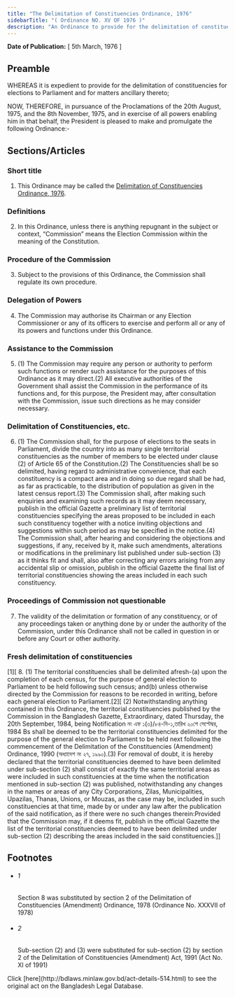 ```yaml
---
title: "The Delimitation of Constituencies Ordinance, 1976"
sidebarTitle: "( Ordinance NO. XV OF 1976 )"
description: "An Ordinance to provide for the delimitation of constituencies for elections to Parliament."
---
```


**Date of Publication:** [ 5th March, 1976 ]

## Preamble

WHEREAS it is expedient to provide for the delimitation of constituencies for elections to Parliament and for matters ancillary thereto;

NOW, THEREFORE, in pursuance of the Proclamations of the 20th August, 1975, and the 8th November, 1975, and in exercise of all powers enabling him in that behalf, the President is pleased to make and promulgate the following Ordinance:-

## Sections/Articles

### Short title

1. This Ordinance may be called the [Delimitation of Constituencies Ordinance, 1976](/laws/volume-19/act-514 "Delimitation of Constituencies Ordinance, 1976").

### Definitions

2. In this Ordinance, unless there is anything repugnant in the subject or context, “Commission” means the Election Commission within the meaning of the Constitution.

### Procedure of the Commission

3. Subject to the provisions of this Ordinance, the Commission shall regulate its own procedure.

### Delegation of Powers

4. The Commission may authorise its Chairman or any Election Commissioner or any of its officers to exercise and perform all or any of its powers and functions under this Ordinance.

### Assistance to the Commission

5. (1) The Commission may require any person or authority to perform such functions or render such assistance for the purposes of this Ordinance as it may direct.(2) All executive authorities of the Government shall assist the Commission in the performance of its functions and, for this purpose, the President may, after consultation with the Commission, issue such directions as he may consider necessary.

### Delimitation of Constituencies, etc.

6. (1) The Commission shall, for the purpose of elections to the seats in Parliament, divide the country into as many single territorial constituencies as the number of members to be elected under clause (2) of Article 65 of the Constitution.(2) The Constituencies shall be so delimited, having regard to administrative convenience, that each constituency is a compact area and in doing so due regard shall be had, as far as practicable, to the distribution of population as given in the latest census report.(3) The Commission shall, after making such enquiries and examining such records as it may deem necessary, publish in the official Gazette a preliminary list of territorial constituencies specifying the areas proposed to be included in each such constituency together with a notice inviting objections and suggestions within such period as may be specified in the notice.(4) The Commission shall, after hearing and considering the objections and suggestions, if any, received by it, make such amendments, alterations or modifications in the preliminary list published under sub-section (3) as it thinks fit and shall, also after correcting any errors arising from any accidental slip or omission, publish in the official Gazette the final list of territorial constituencies showing the areas included in each such constituency.

### Proceedings of Commission not questionable

7. The validity of the delimitation or formation of any constituency, or of any proceedings taken or anything done by or under the authority of the Commission, under this Ordinance shall not be called in question in or before any Court or other authority.

### Fresh delimitation of constituencies

[1][ 8. (1) The territorial constituencies shall be delimited afresh-(a) upon the completion of each census, for the purpose of general election to Parliament to be held following such census; and(b) unless otherwise directed by the Commission for reasons to be recorded in writing, before each general election to Parliament.[2][ (2) Notwithstanding anything contained in this Ordinance, the territorial constituencies published by the Commission in the Bangladesh Gazette, Extraordinary, dated Thursday, the 20th September, 1984, being Notification নং এফ ১(৩)/৮৪-নি-১,তারিখ ২০শে সেপ্টেম্বর, 1984 Bs shall be deemed to be the territorial constituencies delimited for the purpose of the general election to Parliament to be held next following the commencement of the Delimitation of the Constituencies (Amendment) Ordinance, 1990 (অধ্যাদেশ নং ২৭, ১৯৯০).(3) For removal of doubt, it is hereby declared that the territorial constituencies deemed to have been delimited under sub-section (2) shall consist of exactly the same territorial areas as were included in such constituencies at the time when the notification mentioned in sub-section (2) was published, notwithstanding any changes in the names or areas of any City Corporations, Zilas, Municipalities, Upazilas, Thanas, Unions, or Mouzas, as the case may be, included in such constituencies at that time, made by or under any law after the publication of the said notification, as if there were no such changes therein:Provided that the Commission may, if it deems fit, publish in the official Gazette the list of the territorial constituencies deemed to have been delimited under sub-section (2) describing the areas included in the said constituencies.]]

## Footnotes

- ###### 1

  Section 8 was substituted by section 2 of the Delimitation of Constituencies (Amendment) Ordinance, 1978 (Ordinance No. XXXVII of 1978)

- ###### 2

  Sub-section (2) and (3) were substituted for sub-section (2) by section 2 of the Delimitation of Constituencies (Amendment) Act, 1991 (Act No. XI of 1991)

<Note>
  Click [here](http://bdlaws.minlaw.gov.bd/act-details-514.html) to see the original act on the Bangladesh Legal Database.
</Note>
